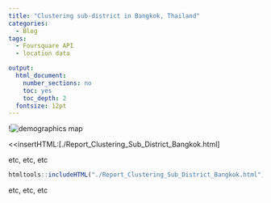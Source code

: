 ```yaml
---
title: "Clustering sub-district in Bangkok, Thailand"
categories:
  - Blog
tags:
  - Foursquare API
  - location data

output:
  html_document:
    number_sections: no
    toc: yes
    toc_depth: 2
  fontsize: 12pt
---
```

!![demographics map]('./Report_Clustering_Sub_District_Bangkok.html')

<<insertHTML:[./Report_Clustering_Sub_District_Bangkok.html]

etc, etc, etc

```r
htmltools::includeHTML("./Report_Clustering_Sub_District_Bangkok.html")
```

etc, etc, etc
